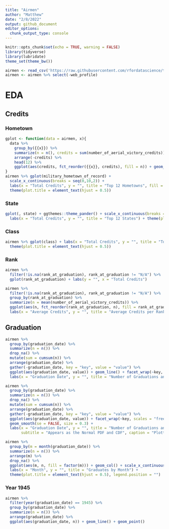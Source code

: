 ```yaml
---
title: "Airmen"
author: "Matthew"
date: "2/8/2022"
output: github_document
editor_options: 
  chunk_output_type: console
---
```


```r
knitr::opts_chunk$set(echo = TRUE, warning = FALSE)
library(tidyverse)
library(lubridate)
theme_set(theme_bw())
```


```r
airmen <- read_csv('https://raw.githubusercontent.com/rfordatascience/tidytuesday/master/data/2022/2022-02-08/airmen.csv')
airmen <- airmen %>% select(-web_profile)
```


# EDA
## Credits
### Hometown
```r
gplot <- function(data = airmen, x){
  data %>%
    group_by({{x}}) %>%
    summarize(n = n(), credits = sum(number_of_aerial_victory_credits)) %>%
    arrange(-credits) %>%
    head(12) %>%
    ggplot(aes(credits, fct_reorder({{x}}, credits), fill = n)) + geom_col(color = "black")
}
airmen %>% gplot(military_hometown_of_record) +
  scale_x_continuous(breaks = seq(0,10,2)) +
  labs(x = "Total Credits", y = "", title = "Top 12 Hometowns", fill = "# of Airmen") +
  theme(plot.title = element_text(hjust = 0.5))
```


### State
```r
gplot(, state) + ggthemes::theme_pander() + scale_x_continuous(breaks = seq(0,14,2)) +
  labs(x = "Total Credits", y = "", title = "Top 12 States") + theme(plot.title = element_text(hjust = 0.5))
```


### Class
```r
airmen %>% gplot(class) + labs(x = "Total Credits", y = "", title = "Top 12 Classes", fill = "# of Airmen") +
  theme(plot.title = element_text(hjust = 0.5))
```


### Rank
```r
airmen %>% 
  filter(!is.na(rank_at_graduation), rank_at_graduation != "N/A") %>%
  gplot(rank_at_graduation) + labs(y = "", x = "Total Credits")

airmen %>% 
  filter(!is.na(rank_at_graduation), rank_at_graduation != "N/A") %>%
  group_by(rank_at_graduation) %>%
  summarize(n = mean(number_of_aerial_victory_credits)) %>%
  ggplot(aes(n, fct_reorder(rank_at_graduation, n), fill = rank_at_graduation)) + geom_col(color = "black") +
  labs(x = "Average Credits", y = "", title = "Average Credits per Rank") + theme(legend.position = "")
```


## Graduation
```r
airmen %>%
  group_by(graduation_date) %>%
  summarize(n = n()) %>%
  drop_na() %>%
  mutate(sum = cumsum(n)) %>%
  arrange(graduation_date) %>%
  gather(-graduation_date, key = "key", value = "value") %>%
  ggplot(aes(graduation_date, value)) + geom_line() + facet_wrap(~key, scales = "free", nrow = 2) +
  labs(x = "Graduation Date", y = "", title = "Number of Graduations and Cummulative Graduations over time")
```


```r
airmen %>%
  group_by(graduation_date) %>%
  summarize(n = n()) %>%
  drop_na() %>%
  mutate(sum = cumsum(n)) %>%
  arrange(graduation_date) %>%
  gather(-graduation_date, key = "key", value = "value") %>%
  ggplot(aes(graduation_date, value)) + facet_wrap(~key, scales = "free", nrow = 2) +
  geom_smooth(se = FALSE, size = 0.3) +
  labs(x = "Graduation Date", y = "", title = "Number of Graduations and Cummulative Graduations over time",
       subtitle = "Appears as the Normal PDF and CDF", caption = "Plotted as a geom_smooth (loess)")
```


```r
airmen %>%
  group_by(m = month(graduation_date)) %>%
  summarize(n = n()) %>%
  arrange(m) %>%
  drop_na() %>%
  ggplot(aes(m, n, fill = factor(m))) + geom_col() + scale_x_continuous(breaks = seq(1,12,1)) +
  labs(x = "Month", y = "", title = "Graduates by Month") + 
  theme(plot.title = element_text(hjust = 0.5), legend.position = "") 
```


### Year 1945
```r
airmen %>%
  filter(year(graduation_date) == 1945) %>% 
  group_by(graduation_date) %>%
  summarize(n = n()) %>%
  arrange(graduation_date) %>%
  ggplot(aes(graduation_date, n)) + geom_line() + geom_point()
```



